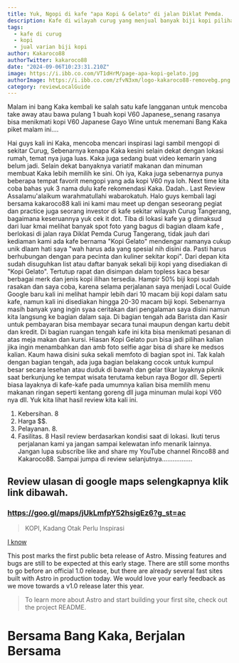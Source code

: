```yaml
---
title: Yuk, Ngopi di kafe "apa Kopi & Gelato" di jalan Diklat Pemda.
description: Kafe di wilayah curug yang menjual banyak biji kopi pilihan. 
tags:
  - kafe di curug
  - kopi
  - jual varian biji kopi
author: Kakaroco88
authorTwitter: kakaroco88
date: "2024-09-06T10:23:31.210Z"
image: https://i.ibb.co.com/VT1dHrM/page-apa-kopi-gelato.jpg
authorImage: https://i.ibb.co.com/zfvN3xm/logo-kakaroco88-removebg.png
category: reviewLocalGuide
---
```


Malam ini bang Kaka kembali ke salah satu kafe langganan  untuk mencoba take away atau bawa pulang 1 buah kopi V60 Japanese,,senang rasanya bisa menikmati kopi V60 Japanese Gayo Wine untuk menemani Bang Kaka piket malam ini....

Hai guys kali ini Kaka, mencoba mencari inspirasi lagi sambil mengopi di sekitar Curug,
Sebenarnya kenapa Kaka kesini selain dekat dengan lokasi rumah, temat nya juga luas.
Kaka juga sedang buat video kemarin yang belum jadi.
Selain dekat banyaknya variatif makanan dan minuman membuat Kaka lebih memilih ke sini. Oh iya, Kaka juga sebenarnya punya beberapa tempat favorit mengopi yang ada kopi V60 nya loh.
Next time kita coba bahas yuk 3 nama dulu kafe rekomendasi Kaka.
Dadah..
Last Review
Assalamu'alaikum warahmatullahi wabarokatuh.
Halo guys kembali lagi bersama kakaroco88 kali ini kami mau meet up dengan seseorang pegiat dan practice juga seorang investor di kafe sekitar wilayah Curug Tangerang, bagaimana keseruannya yuk cek it dot.
Tiba di lokasi kafe ya g dimaksud dari luar kmai melihat banyak spot foto yang bagus di bagian dlaam kafe , berlokasi di jalan raya Diklat Pemda Curug Tangerang, tidak jauh dari kediaman kami ada kafe bernama "Kopi Gelato" mendengar namanya cukup unik dlaam hati saya "wah harus ada yang spesial nih disini da. Pasti harus berhubungan dengan para pecinta dan kuliner sekitar kopi".
Dari depan kita sudah disuguhkan list atau daftar banyak sekali biji kopi yang disediakan di "Kopi Gelato". Tertutup rapat dan disimpan dalam topless kaca besar berbagai merk dan jenis kopi ilihan tersedia. Hampir 50% biji kopi sudah rasakan dan saya coba, karena selama perjalanan saya menjadi Local Guide Google baru kali ini melihat hampir lebih dari 10 macam biji kopi dalam satu kafe, namun kali ini disediakan hingga 20-30 macam biji kopi.
Sebenarnya masih banyak yang ingin syaa ceritakan dari pengalaman saya disini namun kita langsung ke bagian dalam saja.
Di bagian tengah ada Barista dan Kasir untuk pembayaran bisa membayar secara tunai maupun dengan kartu debit dan kredit.
Di bagian ruangan tengah kafe ini kita bisa menikmati pesanan di atas meja makan dan kursi.
Hiasan Kopi Gelato pun bisa jadi pilihan kalian jika ingin menambahkan dan amb foto selfie agar bisa di share ke medsos kalian. Kaum hawa disini suka sekali memfoto di bagian spot ini.
Tak kalah dengan bagian tengah, ada juga bagian belakang cocok untuk kumpul besar secara lesehan atau duduk di bawah dan gelar tikar layaknya piknik saat berkunjung ke tempat wisata terutama kebun raya Bogor dll.
Seperti biasa layaknya di kafe-kafe pada umumnya kalian bisa memilih menu makanan ringan seperti kentang goreng dll juga minuman mulai kopi V60 nya dll.
Yuk kita lihat hasil review kita kali ini.
1. Kebersihan.  8
2. Harga $$.
3. Pelayanan. 8.
4. Fasilitas. 8
Hasil review berdasarkan kondisi saat di lokasi. Ikuti terus perjalanan kami ya jangan sampai kelewatan info menarik lainnya.
Jangan lupa subscribe like and share my YouTube channel Rinco88 and Kakaroco88.
Sampai jumpa di review selanjutnya.................

## Review ulasan di google maps selengkapnya klik link dibawah.

### https://goo.gl/maps/jUkLmfpY52hsigEz6?g_st=ac

> KOPI, Kadang Otak Perlu Inspirasi

[I know](they-are-better)

This post marks the first public beta release of Astro. Missing features and bugs are still to be expected at this early stage. There are still some months to go before an official 1.0 release, but there are already several fast sites built with Astro in production today. We would love your early feedback as we move towards a v1.0 release later this year.

> To learn more about Astro and start building your first site, check out the project README.

# Bersama Bang Kaka, Berjalan Bersama